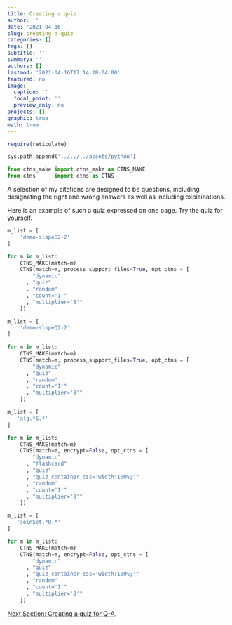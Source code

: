 ```yaml
---
title: Creating a quiz
author: ''
date: '2021-04-16'
slug: creating-a-quiz
categories: []
tags: []
subtitle: ''
summary: ''
authors: []
lastmod: '2021-04-16T17:14:28-04:00'
featured: no
image:
  caption: ''
  focal_point: ''
  preview_only: no
projects: []
graphic: true
math: true
---
```

```r
require(reticulate)
```

```python
sys.path.append('../../../assets/python')

from ctns_make import ctns_make as CTNS_MAKE
from ctns      import ctns as CTNS
```

A selection of my citations are designed to be questions, including designating the right and wrong answers as well as including explainations.

Here is an example of such a quiz expressed on one page. Try the quiz for yourself.

```python
m_list = [
    'demo-slopeQ2-2'
]

for m in m_list:
    CTNS_MAKE(match=m)
    CTNS(match=m, process_support_files=True, opt_ctns = [ 
        "dynamic"
      , "quiz"
      , "random"
      , "count='1'"
      , "multiplier='5'"
    ])
```

```python
m_list = [
    'demo-slopeQ2-2'
]

for m in m_list:
    CTNS_MAKE(match=m)
    CTNS(match=m, process_support_files=True, opt_ctns = [ 
        "dynamic"
      , "quiz"
      , "random"
      , "count='1'"
      , "multiplier='8'"
    ])
```

```python
m_list = [
   'alg.*S.*'
]

for m in m_list:
    CTNS_MAKE(match=m)
    CTNS(match=m, encrypt=False, opt_ctns = [ 
        "dynamic"
      , "flashcard"
      , "quiz"
      , "quiz_container_css='width:100%;'"
      , "random"
      , "count='1'"
      , "multiplier='8'"
    ])
```

```python
m_list = [
   'solnSet.*Q.*'
]

for m in m_list:
    CTNS_MAKE(match=m)
    CTNS(match=m, encrypt=False, opt_ctns = [ 
        "dynamic"
      , "quiz"
      , "quiz_container_css='width:100%;'"
      , "random"
      , "count='1'"
      , "multiplier='8'"
    ])
```

[Next Section: Creating a quiz for Q-A](/demonstration/creating-a-quiz-for-q-a).

